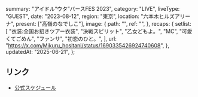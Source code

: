   summary: "アイドル“ウタ”バースFES 2023",
  category: "LIVE",
  liveType: "GUEST",
  date: "2023-08-12",
  region: "東京",
  location: "六本木ヒルズアリーナ",
  present: ["高嶺のなでしこ"],
  image: {
    path: "",
    ref: "",
  },
  recaps: {
    setlist: [
      "衣装:全国お招きツアー衣装",
      "決戦スピリット",
      "乙女どもよ。",
      "MC",
      "可愛くてごめん",
      "ファンサ",
      "初恋のひと。",
    ],
    url: "https://x.com/Mikuru_hositani/status/1690335426924740608",
  },
  updatedAt: "2025-06-21",
};

## リンク

- [公式スケジュール](https://takanenonadeshiko.jp/?p=1085)
